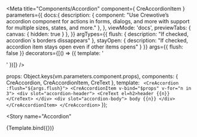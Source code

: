 

<Meta title="Components/Accordion" component={ CreAccordionItem }
  parameters={{
    docs:{
      description: {
        component: "Use Crewotive’s accordion component for actions in forms, dialogs, and more with support for multiple sizes, states, and more."
      },
    },
    viewMode: 'docs',
    previewTabs: {
      canvas: { hidden: true }
    },
  }}
  argTypes={{
    flush: {
      description: "If checked, accordion`s borders dissappears"
    },
    stayOpen: {
      description: "If checked, accordion item stays open even if other items opens"
    }
  }}
  args={{
    flush: false
  }}
  decorators={[() => ({ template: '<div class="mt-2"><story/></div>' })]}
  />

  props: Object.keys(vm.parameters.component.props),
  components: { CreAccordion, CreAccordionItem, CreText },
  template: `
    <CreAccordion :flush="${args.flush}">
      <CreAccordionItem v-bind="$props" v-for="n in 3">
        <div slot="accordion-header">
          <CreText el=h2>header {{n}}</CreText>
        </div>
        <div slot="accordion-body">
          body {{n}}
        </div>
      </CreAccordionItem>
    </CreAccordion>`
});

<div className="d-none">

<Story
    name="Accordion"
>
{Template.bind({})}
</Story>

</div>


<Title/>
<SubTitle/>
<Description/>
<Primary/>
<ArgsTable story="Accordion" />

### SASS
#### Variables
```SCSS
$accordion-padding-y:                     1rem;
$accordion-padding-x:                     1.25rem;
$accordion-color:                         $body-color;
$accordion-bg:                            $body-bg;
$accordion-border-width:                  $border-width;
$accordion-border-color:                  rgba($black, .125);
$accordion-border-radius:                 $border-radius;
$accordion-inner-border-radius:           subtract($accordion-border-radius, $accordion-border-width);

$accordion-body-padding-y:                $accordion-padding-y;
$accordion-body-padding-x:                $accordion-padding-x;

$accordion-button-padding-y:              $accordion-padding-y;
$accordion-button-padding-x:              $accordion-padding-x;
$accordion-button-color:                  $accordion-color;
$accordion-button-bg:                     $accordion-bg;
$accordion-transition:                    $btn-transition, border-radius .15s ease;
$accordion-button-active-bg:              tint-color($component-active-bg, 90%);
$accordion-button-active-color:           shade-color($primary, 10%);

$accordion-button-focus-border-color:     $input-focus-border-color;
$accordion-button-focus-box-shadow:       $btn-focus-box-shadow;

$accordion-icon-width:                    1.25rem;
$accordion-icon-color:                    $accordion-color;
$accordion-icon-active-color:             $accordion-button-active-color;
$accordion-icon-transition:               transform .2s ease-in-out;
$accordion-icon-transform:                rotate(-180deg);

$accordion-button-icon:         url("data:image/svg+xml,<svg xmlns='http://www.w3.org/2000/svg' viewBox='0 0 16 16' fill='#{$accordion-icon-color}'><path fill-rule='evenodd' d='M1.646 4.646a.5.5 0 0 1 .708 0L8 10.293l5.646-5.647a.5.5 0 0 1 .708.708l-6 6a.5.5 0 0 1-.708 0l-6-6a.5.5 0 0 1 0-.708z'/></svg>");
$accordion-button-active-icon:  url("data:image/svg+xml,<svg xmlns='http://www.w3.org/2000/svg' viewBox='0 0 16 16' fill='#{$accordion-icon-active-color}'><path fill-rule='evenodd' d='M1.646 4.646a.5.5 0 0 1 .708 0L8 10.293l5.646-5.647a.5.5 0 0 1 .708.708l-6 6a.5.5 0 0 1-.708 0l-6-6a.5.5 0 0 1 0-.708z'/></svg>");
```

<Stories/>